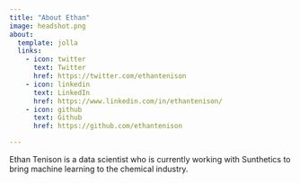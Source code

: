 ---
title: "About Ethan"
image: headshot.png
about:
  template: jolla
  links:
    - icon: twitter
      text: Twitter
      href: https://twitter.com/ethantenison
    - icon: linkedin
      text: LinkedIn
      href: https://www.linkedin.com/in/ethantenison/
    - icon: github
      text: Github
      href: https://github.com/ethantenison

---

Ethan Tenison is a data scientist who is currently working with Sunthetics to bring machine learning to the chemical industry.

